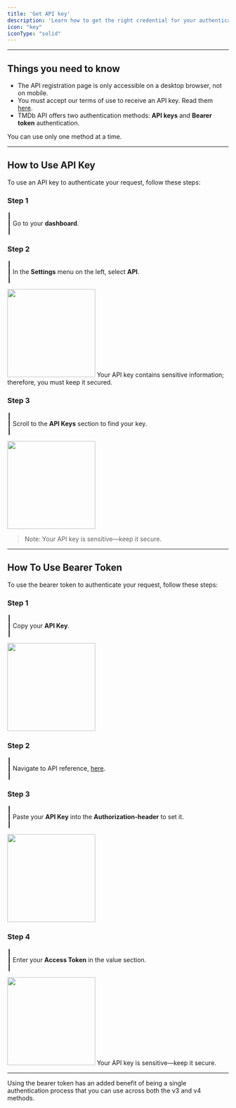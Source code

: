 ```yaml
---
title: 'Get API key'
description: 'Learn how to get the right credential for your authentication.'
icon: "key"
iconType: "solid"
---
```




---

## Things you need to know

- The API registration page is only accessible on a desktop browser, not on mobile.
- You must accept our terms of use to receive an API key. Read them [here](#).
- TMDb API offers two authentication methods: **API keys** and **Bearer token** authentication.

<Note>
You can use only one method at a time.
</Note>


---

## How to Use API Key

To use an API key to authenticate your request, follow these steps:

### Step 1

┃  
┃ Go to your **dashboard**.   
┃ 


### Step 2 

┃  
┃ In the **Settings** menu on the left, select **API**.   
┃ 
 

<img height="200" src="/logo/1.png" />

<Callout type="warning">
Your API key contains sensitive information; therefore, you must keep it secured.
</Callout>

### Step 3  

┃  
┃ Scroll to the **API Keys** section to find your key.    
┃ 

<img height="200" src="/logo/2.png" />

> Note: Your API key is sensitive—keep it secure.
---


## How To Use Bearer Token

To use the bearer token to authenticate your request, follow these steps:


 ### Step 1 

┃  
┃ Copy your **API Key**.   
┃  

<img height="200" src="/logo/2.png" />


 ### Step 2 

┃  
┃ Navigate to API reference, [here](https://developer.themoviedb.org/reference/intro/authentication).   
┃  


### Step 3 

┃  
┃ Paste your **API Key** into the **Authorization-header** to set it.   
┃  

<img height="200" src="/logo/3.png" />


### Step 4  

┃  
┃ Enter your **Access Token** in the value section.  
┃  
 
 <img height="200" src="/logo/3.png" />


<Note>
Your API key is sensitive—keep it secure.
</Note>

---


<Info>
    Using the bearer token has an added benefit of being a single authentication process that you can
    use across both the v3 and v4 methods.
</Info>
